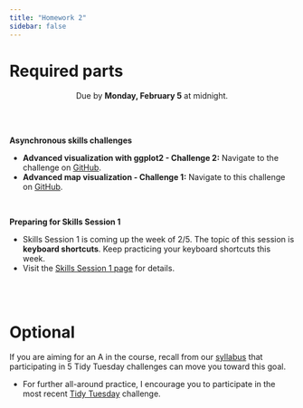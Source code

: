 ```yaml
---
title: "Homework 2"
sidebar: false
---
```


# Required parts

<center>
Due by **Monday, February 5** at midnight.
</center>

<br><br>

**Asynchronous skills challenges**

- **Advanced visualization with ggplot2 - Challenge 2:** Navigate to the challenge on [GitHub](https://classroom.github.com/a/bl30jylw).
- **Advanced map visualization - Challenge 1:** Navigate to this challenge on [GitHub](https://classroom.github.com/a/5W1jLTYy).

<br>

**Preparing for Skills Session 1**

- Skills Session 1 is coming up the week of 2/5. The topic of this session is **keyboard shortcuts**. Keep practicing your keyboard shortcuts this week.
- Visit the [Skills Session 1 page](skills_session1.qmd) for details.


<br><br>


# Optional

If you are aiming for an A in the course, recall from our [syllabus](syllabus.qmd#requirements-for-an-a) that participating in 5 Tidy Tuesday challenges can move you toward this goal.

- For further all-around practice, I encourage you to participate in the most recent [Tidy Tuesday](https://github.com/rfordatascience/tidytuesday/blob/master/data/2024/2024-01-30/readme.md) challenge.
